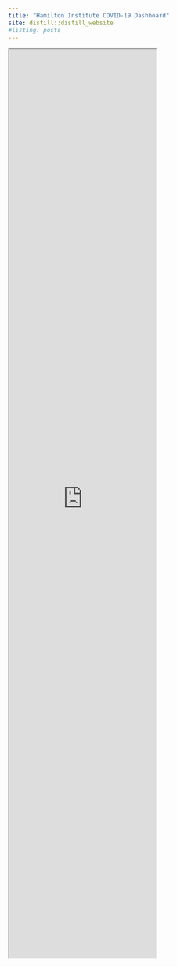 ```yaml
---
title: "Hamilton Institute COVID-19 Dashboard"
site: distill::distill_website
#listing: posts
---
```


<iframe src="https://apmuhamilton.shinyapps.io/hamiltonCovid19Dashboard/" class="l-screen-inset shaded" height = "1850px"></iframe>